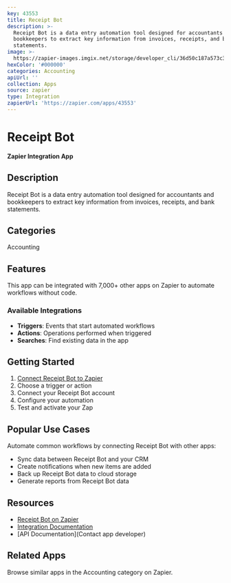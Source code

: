```yaml
---
key: 43553
title: Receipt Bot
description: >-
  Receipt Bot is a data entry automation tool designed for accountants and
  bookkeepers to extract key information from invoices, receipts, and bank
  statements.
image: >-
  https://zapier-images.imgix.net/storage/developer_cli/36d50c187a573c32ea7a136164b5c94e_2.png?auto=format%2Ccompress&ixlib=python-3.0.0&q=50
hexColor: '#000000'
categories: Accounting
apiUrl: ''
collection: Apps
source: zapier
type: Integration
zapierUrl: 'https://zapier.com/apps/43553'
---
```

# Receipt Bot

**Zapier Integration App**

## Description

Receipt Bot is a data entry automation tool designed for accountants and bookkeepers to extract key information from invoices, receipts, and bank statements.

## Categories

Accounting

## Features

This app can be integrated with 7,000+ other apps on Zapier to automate workflows without code.

### Available Integrations

- **Triggers**: Events that start automated workflows
- **Actions**: Operations performed when triggered
- **Searches**: Find existing data in the app

## Getting Started

1. [Connect Receipt Bot to Zapier](https://zapier.com/apps/43553)
2. Choose a trigger or action
3. Connect your Receipt Bot account
4. Configure your automation
5. Test and activate your Zap

## Popular Use Cases

Automate common workflows by connecting Receipt Bot with other apps:

- Sync data between Receipt Bot and your CRM
- Create notifications when new items are added
- Back up Receipt Bot data to cloud storage
- Generate reports from Receipt Bot data

## Resources

- [Receipt Bot on Zapier](https://zapier.com/apps/43553)
- [Integration Documentation](https://zapier.com/apps/43553/integrations)
- [API Documentation](Contact app developer)

## Related Apps

Browse similar apps in the Accounting category on Zapier.
